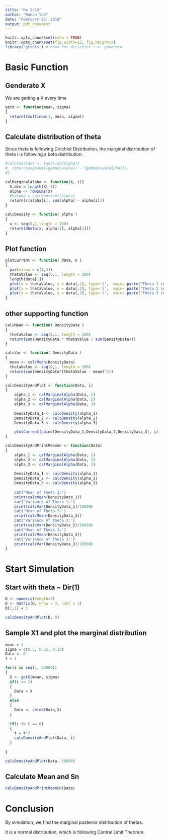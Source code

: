 ```yaml
---
title: "Hw 2/23"
author: "Runan Yao"
date: "February 23, 2018"
output: pdf_document
---
```


```r
knitr::opts_chunk$set(echo = TRUE)
knitr::opts_chunk$set(fig.width=12, fig.height=5) 
library('gtools') # used for dirichlet r.v. generate
```

# Basic Function
## Genderate X

We are getting a X every time

```r
getX <- function(mean, sigma)
{
  return(rmultinom(1, mean, sigma))
}

```

## Calculate distribution of theta

Since theta is following Dirichlet Distribution, the marginal distribution of theta i is following a beta distribution. 

```r

#calcConstant <- function(alpha){
#  return(exp(sum(lgamma(alpha)) - lgamma(sum(alpha))))
#}

calMarginalAlpha <- function(X, i){
  X.dim = length(X[,1])
  alpha <- rowSums(X)  
  #balpha = calcConstant(alpha)
  return(c(alpha[i], sum(alpha) - alpha[i]))
}

calcDensity <- function( alpha )
{
  x <- seq(0,1,length = 200)
  return(dbeta(x, alpha[1], alpha[2]))
}
```

## Plot function

```r
plotCurrent <- function( data, n )
{
  par(mfrow = c(1,3))
  thetaValue <- seq(0,1, length = 200)
  length(data[1])
  plot(x = thetaValue, y = data[,1], type='l',  main= paste("Theta 1 in run ", n ))
  plot(x = thetaValue, y = data[,2], type='l',  main= paste("Theta 2 in run ", n ))
  plot(x = thetaValue, y = data[,3], type='l',  main= paste("Theta 3 in run ", n ))
}
```

## other supporting function

```r
calcMean <- function( DensityData )
{
  thetaValue <- seq(0,1, length = 200)
  return(sum(DensityData * thetaValue / sum(DensityData)))
}

calcVar <- function( DensityData )
{
  mean <- calcMean(DensityData)
  thetaValue <- seq(0,1, length = 200)
  return(sum(DensityData*(thetaValue - mean)^2))
}

calcDensityAndPlot <- function(Data, i)
{
    alpha_1 <- calMarginalAlpha(Data, 1)
    alpha_2 <- calMarginalAlpha(Data, 2)
    alpha_3 <- calMarginalAlpha(Data, 3)
    
    DensityData_1 <- calcDensity(alpha_1)
    DensityData_2 <- calcDensity(alpha_2)
    DensityData_3 <- calcDensity(alpha_3)

    plotCurrent(cbind(DensityData_1,DensityData_2,DensityData_3), i)
}

calcDensityAndPrintMeanSn <- function(Data)
{
    alpha_1 <- calMarginalAlpha(Data, 1)
    alpha_2 <- calMarginalAlpha(Data, 2)
    alpha_3 <- calMarginalAlpha(Data, 3)
    
    DensityData_1 <- calcDensity(alpha_1)
    DensityData_2 <- calcDensity(alpha_2)
    DensityData_3 <- calcDensity(alpha_3)
  
    cat('Mean of Theta 1:')
    print(calcMean(DensityData_1))
    cat('Variance of Theta 1:')
    print(calcVar(DensityData_1)/10000)
    cat('Mean of Theta 2:')
    print(calcMean(DensityData_2))
    cat('Variance of Theta 2:')
    print(calcVar(DensityData_2)/10000)
    cat('Mean of Theta 3:')
    print(calcMean(DensityData_3))
    cat('Variance of Theta 3:')
    print(calcVar(DensityData_3)/10000)
}

```

# Start Simulation

## Start with theta ~ Dir(1)
```r
D <- numeric(length=3)
D <- matrix(D, nrow = 3, ncol = 1)
D[1,1] = 1

calcDensityAndPlot(D, 0)

```

## Sample X1 and plot the marginal distribution
```r
mean = 1
sigma = c(0.5, 0.35, 0.15)
Data <- 0
t = 1

for(i in seq(1, 50000))
{
  X <- getX(mean, sigma)
  if(i == 1)
  {
    Data = X
  }
  else
  {
    Data <- cbind(Data,X)
  }
  
  if(i %% t == 0)
  {
    t = t*2
    calcDensityAndPlot(Data, i)
  }
  
}

calcDensityAndPlot(Data, 50000)
```

## Calculate Mean and Sn

```r
calcDensityAndPrintMeanSn(Data)
```

# Conclusion

By simulation, we find the marginal posterior distribution of thetas. 

It is a normal distribution, which is following Central Limit Theorem.
